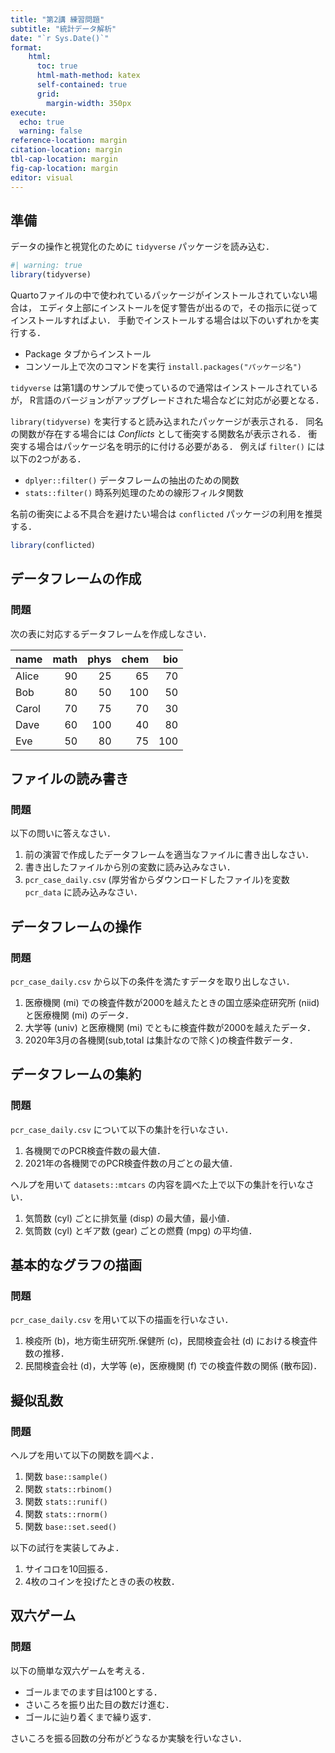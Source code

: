 ```yaml
---
title: "第2講 練習問題"
subtitle: "統計データ解析"
date: "`r Sys.Date()`"
format:
    html: 
      toc: true
      html-math-method: katex
      self-contained: true
      grid: 
        margin-width: 350px
execute: 
  echo: true
  warning: false
reference-location: margin
citation-location: margin
tbl-cap-location: margin
fig-cap-location: margin
editor: visual
---
```


## 準備

データの操作と視覚化のために `tidyverse` パッケージを読み込む．

```r
#| warning: true
library(tidyverse)
```

::: column-margin
Quartoファイルの中で使われているパッケージがインストールされていない場合は， エディタ上部にインストールを促す警告が出るので，その指示に従ってインストールすればよい． 手動でインストールする場合は以下のいずれかを実行する．

-   Package タブからインストール
-   コンソール上で次のコマンドを実行 `install.packages("パッケージ名")`

`tidyverse` は第1講のサンプルで使っているので通常はインストールされているが， R言語のバージョンがアップグレードされた場合などに対応が必要となる．
:::

`library(tidyverse)` を実行すると読み込まれたパッケージが表示される． 同名の関数が存在する場合には *Conflicts* として衝突する関数名が表示される． 衝突する場合はパッケージ名を明示的に付ける必要がある． 例えば `filter()` には以下の2つがある．

-   `dplyer::filter()` データフレームの抽出のための関数
-   `stats::filter()` 時系列処理のための線形フィルタ関数

::: callout-tip
名前の衝突による不具合を避けたい場合は `conflicted` パッケージの利用を推奨する．

``` r
library(conflicted)
```
:::

## データフレームの作成

### 問題

次の表に対応するデータフレームを作成しなさい．

| name  | math | phys | chem | bio |
|:------|-----:|-----:|-----:|----:|
| Alice |   90 |   25 |   65 |  70 |
| Bob   |   80 |   50 |  100 |  50 |
| Carol |   70 |   75 |   70 |  30 |
| Dave  |   60 |  100 |   40 |  80 |
| Eve   |   50 |   80 |   75 | 100 |


## ファイルの読み書き

### 問題

以下の問いに答えなさい．

1.  前の演習で作成したデータフレームを適当なファイルに書き出しなさい．
2.  書き出したファイルから別の変数に読み込みなさい．
3.  `pcr_case_daily.csv` (厚労省からダウンロードしたファイル)を変数 `pcr_data` に読み込みなさい．


## データフレームの操作

### 問題

`pcr_case_daily.csv` から以下の条件を満たすデータを取り出しなさい．

1.  医療機関 (mi) での検査件数が2000を越えたときの国立感染症研究所 (niid) と医療機関 (mi) のデータ．
2.  大学等 (univ) と医療機関 (mi) でともに検査件数が2000を越えたデータ．
3.  2020年3月の各機関(sub,total は集計なので除く)の検査件数データ．


## データフレームの集約

### 問題

`pcr_case_daily.csv` について以下の集計を行いなさい．

1.  各機関でのPCR検査件数の最大値．
2.  2021年の各機関でのPCR検査件数の月ごとの最大値．

ヘルプを用いて `datasets::mtcars` の内容を調べた上で以下の集計を行いなさい．

1.  気筒数 (cyl) ごとに排気量 (disp) の最大値，最小値．
2.  気筒数 (cyl) とギア数 (gear) ごとの燃費 (mpg) の平均値．


## 基本的なグラフの描画

### 問題

`pcr_case_daily.csv` を用いて以下の描画を行いなさい．

1.  検疫所 (b)，地方衛生研究所.保健所 (c)，民間検査会社 (d) における検査件数の推移．
2.  民間検査会社 (d)，大学等 (e)，医療機関 (f) での検査件数の関係 (散布図)．


## 擬似乱数

### 問題

ヘルプを用いて以下の関数を調べよ．

1.  関数 `base::sample()`
2.  関数 `stats::rbinom()`
3.  関数 `stats::runif()`
4.  関数 `stats::rnorm()`
5.  関数 `base::set.seed()`

以下の試行を実装してみよ．

1.  サイコロを10回振る．
2.  4枚のコインを投げたときの表の枚数．


## 双六ゲーム

### 問題

以下の簡単な双六ゲームを考える．

-   ゴールまでのます目は100とする．
-   さいころを振り出た目の数だけ進む．
-   ゴールに辿り着くまで繰り返す．

さいころを振る回数の分布がどうなるか実験を行いなさい．

